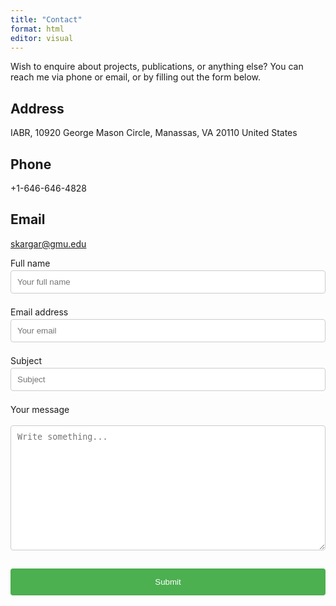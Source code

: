 ```yaml
---
title: "Contact"
format: html
editor: visual
---
```


Wish to enquire about projects, publications, or anything else? You can reach me via phone or email, or by filling out the form below.

::: contact-info
::: contact-info
<h2>Address</h2>

<p>IABR, 10920 George Mason Circle, Manassas, VA 20110 United States</p>

<h2>Phone</h2>

<p>+1-646-646-4828</p>

<h2>Email</h2>

<p><a href="mailto:skargar@gmu.edu">skargar\@gmu.edu</a></p>
:::
:::

::: contact-form
<form action="mailto:skargar@gmu.edu" method="POST" enctype="text/plain">

<label for="name">Full name</label> <input type="text" id="name" name="name" placeholder="Your full name" required>

<label for="email">Email address</label> <input type="email" id="email" name="email" placeholder="Your email" required>

<label for="subject">Subject</label> <input type="text" id="subject" name="subject" placeholder="Subject" required>

<label for="message">Your message</label>

```{=html}
<textarea id="message" name="message" placeholder="Write something..." style="height:200px" required></textarea>
```
<input type="submit" value="Submit">

</form>
:::

```{=html}
<style>  
  .contact-info, .contact-form {    
  margin-bottom: 1em;  
  }  
  
label {    
  display: block;    
  margin-top: 0.5em;  
}  

input[type=text], input[type=email], textarea {    
  width: 100%;    
  padding: 0.75em;    
  margin-top: 0.25em;    
  margin-bottom: 0.5em;    
  border: 1px solid #ccc;    
  border-radius: 4px;    
  box-sizing: border-box;  
}

input[type=submit] {    
  width: 100%;    
  background-color: #4CAF50;    
  color: white;    
  padding: 14px 20px;    
  margin: 8px 0;    
  border: none;    
  border-radius: 4px;    
  cursor: pointer;  
}

input[type=submit]:hover {    
  background-color: #45a049;  
}

form {    
  max-width: 600px;  
}

</style>
```
